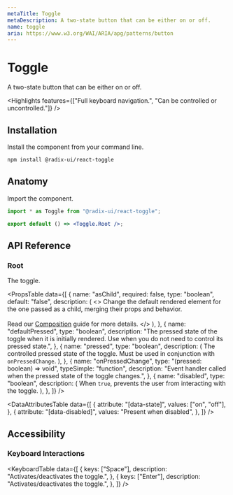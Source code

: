 ```yaml
---
metaTitle: Toggle
metaDescription: A two-state button that can be either on or off.
name: toggle
aria: https://www.w3.org/WAI/ARIA/apg/patterns/button
---
```


# Toggle

<Description>A two-state button that can be either on or off.</Description>

<HeroContainer>
	<ToggleDemo />
</HeroContainer>

<HeroCodeBlock folder="Toggle" />

<Highlights
	features={["Full keyboard navigation.", "Can be controlled or uncontrolled."]}
/>

## Installation

Install the component from your command line.

```bash
npm install @radix-ui/react-toggle
```

## Anatomy

Import the component.

```jsx
import * as Toggle from "@radix-ui/react-toggle";

export default () => <Toggle.Root />;
```

## API Reference

### Root

The toggle.

<PropsTable
	data={[
		{
			name: "asChild",
			required: false,
			type: "boolean",
			default: "false",
			description: (
				<>
					Change the default rendered element for the one passed as a child,
					merging their props and behavior.
					<br />
					<br />
					Read our <a href="../guides/composition">Composition</a> guide for
					more details.
				</>
			),
		},
		{
			name: "defaultPressed",
			type: "boolean",
			description:
				"The pressed state of the toggle when it is initially rendered. Use when you do not need to control its pressed state.",
		},
		{
			name: "pressed",
			type: "boolean",
			description: (
				<span>
					The controlled pressed state of the toggle. Must be used in
					conjunction with <Code>onPressedChange</Code>.
				</span>
			),
		},
		{
			name: "onPressedChange",
			type: "(pressed: boolean) => void",
			typeSimple: "function",
			description:
				"Event handler called when the pressed state of the toggle changes.",
		},
		{
			name: "disabled",
			type: "boolean",
			description: (
				<span>
					When <Code>true</Code>, prevents the user from interacting with the
					toggle.
				</span>
			),
		},
	]}
/>

<DataAttributesTable
	data={[
		{
			attribute: "[data-state]",
			values: ["on", "off"],
		},
		{
			attribute: "[data-disabled]",
			values: "Present when disabled",
		},
	]}
/>

## Accessibility

### Keyboard Interactions

<KeyboardTable
	data={[
		{
			keys: ["Space"],
			description: "Activates/deactivates the toggle.",
		},
		{
			keys: ["Enter"],
			description: "Activates/deactivates the toggle.",
		},
	]}
/>
